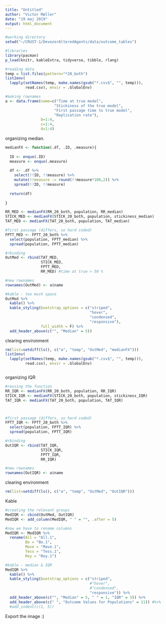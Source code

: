 ```yaml
---
title: "Untitled"
author: "Victor Møller"
date: "19 maj 2019"
output: html_document
---
```



```r

#working directory 
setwd("~/CRUST-1/DevezerAlteredAgents/data/outcome_tables")

#libraries
library(pacman)
p_load(knitr, kableExtra, tidyverse, tibble, rlang)

```

```r
#reading data 
temp = list.files(pattern="*20_both")
list2env(
  lapply(setNames(temp, make.names(gsub("*.csv$", "", temp))), 
         read.csv), envir = .GlobalEnv)


```


```r
#making rownames
a <- data.frame(name=c("Time at true model",  
                      "Stickiness of the true model",
                      "First passage time to true model",
                      "Replication rate"), 
                b=1:4,
                c=1:4,
                d=1:4)
```


organizing median. 

```r

medianFX <- function(.df, .ID, .measure){
  
  ID <- enquo(.ID)
  measure <- enquo(.measure)
  
  df <- .df %>%
    select(!!ID, !!measure) %>%
    mutate(!!measure := round(!!measure*100,2)) %>%
    spread(!!ID, !!measure)
  
  return(df)
  
}

RR_MED <- medianFX(RR_20_both, population, RR_median)
STICK_MED <- medianFX(STICK_20_both, population, stickiness_median)
TAT_MED <- medianFX(TAT_20_both, population, TAT_median)

#first passage (differs, so hard coded)
FPTT_MED <- FPTT_20_both %>%
  select(population, FPTT_median) %>%
  spread(population, FPTT_median)

#rbinding 
OutMed <- rbind(TAT_MED,
                STICK_MED,
                FPTT_MED,
                RR_MED) #time at true > 50 %

#new rownames 
rownames(OutMed) <- a$name

#kable - too much space 
OutMed %>%
  kable() %>%
  kable_styling(bootstrap_options = c("striped", 
                                      "hover", 
                                      "condensed", 
                                      "responsive"),
                full_width = F) %>%
  add_header_above(c("", "Median" = 5))

```

clearing environment

```r

rm(list=setdiff(ls(), c("a", "temp", "OutMed", "medianFX")))
list2env(
  lapply(setNames(temp, make.names(gsub("*.csv$", "", temp))), 
         read.csv), envir = .GlobalEnv)



```

organizing IQR 

```r

#reusing the function
RR_IQR <- medianFX(RR_20_both, population, RR_IQR)
STICK_IQR <- medianFX(STICK_20_both, population, stickiness_IQR)
TAT_IQR <- medianFX(TAT_20_both, population, TAT_IQR)



#first passage (differs, so hard coded)
FPTT_IQR <- FPTT_20_both %>%
  select(population, FPTT_IQR) %>%
  spread(population, FPTT_IQR)

#rbinding 
OutIQR <- rbind(TAT_IQR,
                STICK_IQR,
                FPTT_IQR,
                RR_IQR)

#new rownames 
rownames(OutIQR) <- a$name

```

clearing environment

```r

rm(list=setdiff(ls(), c("a", "temp", "OutMed", "OutIQR")))

```

Kable

```r

#creating the relevant groups 
MedIQR <- cbind(OutMed, OutIQR)
MedIQR <- add_column(MedIQR, " " = "", .after = 5)

#now we have to rename columns 
MedIQR <- MedIQR %>%
  rename(All = "All.1",
         Bo = "Bo.1",
         Mave = "Mave.1",
         Tess = "Tess.1",
         Rey = "Rey.1")

#kable - median & IQR
MedIQR %>%
  kable() %>%
  kable_styling(bootstrap_options = c("striped", 
                                      #"hover", 
                                      #"condensed", 
                                      "responsive")) %>%
  add_header_above(c("", "Median" = 5, " " = 1, "IQR" = 5)) %>%
  add_header_above(c(" ", "Outcome Values for Populations" = 11)) #%>%
  #add_indent(c(2, 5)) 


```

Export the image :) 
